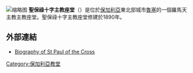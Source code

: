 [[File:Catedral_de_San_Pablo_de_la_Cruz,_Ruse,_Bulgaria,_2016-05-27,_DD_11-13_HDR.jpg|缩略图]]
'''聖保祿十字主教座堂'''（{{lang-bg|Катедрален храм „Свети Павел от Кръста“}}）是位於[[保加利亞|保加利亞]]東北部城市[[魯塞|魯塞]]的一個羅馬天主教主教座堂。聖保祿十字主教座堂修建於1890年。
==外部連結==
* [http://www.saintpaulofthecross.com Biography of St Paul of the Cross]
[[Category:保加利亞教堂|Category:保加利亞教堂]]
